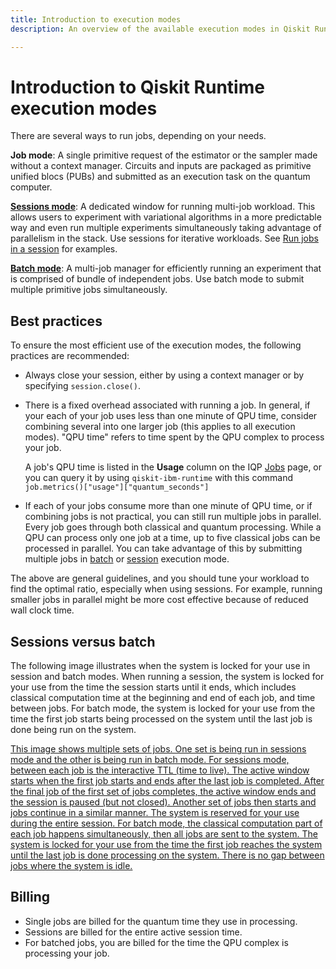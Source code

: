 ```yaml
---
title: Introduction to execution modes
description: An overview of the available execution modes in Qiskit Runtime; sessions, batch, and single jobs.

---
```

# Introduction to Qiskit Runtime execution modes

There are several ways to run jobs, depending on your needs.

**Job mode**: A single primitive request of the estimator or the sampler made without a context manager. Circuits and inputs are packaged as primitive unified blocs (PUBs) and submitted as an execution task on the quantum computer.

[**Sessions mode**](sessions): A dedicated window for running multi-job workload. This allows users to experiment with variational algorithms in a more predictable way and even run multiple experiments simultaneously taking advantage of parallelism in the stack. Use sessions for iterative workloads. See [Run jobs in a session](run-jobs-in-session) for examples. 

[**Batch mode**](run-jobs-batch): A multi-job manager for efficiently running an experiment that is comprised of bundle of independent jobs. Use batch mode to submit multiple primitive jobs simultaneously.

## Best practices

To ensure the most efficient use of the execution modes, the following practices are recommended:  

- Always close your session, either by using a context manager or by specifying `session.close()`.
- There is a fixed overhead associated with running a job. In general, if your each of your job uses less than one minute of QPU time, consider combining several into one larger job (this applies to all execution modes). "QPU time" refers to time spent by the QPU complex to process your job. 
    
    A job's QPU time is listed in the **Usage** column on the IQP [Jobs](https://quantum.ibm.com/jobs) page, or you can  query it by using  `qiskit-ibm-runtime` with this command `job.metrics()["usage"]["quantum_seconds"]`

- If each of your jobs consume more than one minute of QPU time, or if combining jobs is not practical, you can still run multiple jobs in parallel. Every job goes through both classical and quantum processing. While a QPU can process only one job at a time, up to five classical jobs can be processed in parallel. You can take advantage of this by submitting multiple jobs in [batch](run-jobs-batch#divide) or [session](run-jobs-in-session#two-vqe) execution mode. 

The above are general guidelines, and you should tune your workload to find the optimal ratio, especially when using sessions. For example, running smaller jobs in parallel might be more cost effective because of reduced wall clock time.

## Sessions versus batch 

The following image illustrates when the system is locked for your use in session and batch modes. When running a session, the system is locked for your use from the time the session starts until it ends, which includes classical computation time at the beginning and end of each job, and time between jobs.  For batch mode, the system is locked for your use from the time the first job starts being processed on the system until the last job is done being run on the system.

[This image shows multiple sets of jobs.  One set is being run in sessions mode and the other is being run in batch mode.  For sessions mode, between each job is the interactive TTL (time to live).  The active window starts when the first job starts and ends after the last job is completed. After the final job of the first set of jobs completes, the active window ends and the session is paused (but not closed).  Another set of jobs then starts and jobs continue in a similar manner. The system is reserved for your use during the entire session.  For batch mode, the classical computation part of each job happens simultaneously, then all jobs are sent to the system.  The system is locked for your use from the time the first job reaches the system until the last job is done processing on the system.  There is no gap between jobs where the system is idle.](/images/run/SessionVsBatch.svg 'Sessions compared to batch')

## Billing

* Single jobs are billed for the quantum time they use in processing. 
* Sessions are billed for the entire active session time. 
* For batched jobs, you are billed for the time the QPU complex is processing your job. 
